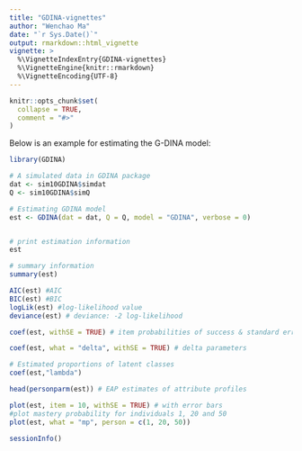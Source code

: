 ```yaml
---
title: "GDINA-vignettes"
author: "Wenchao Ma"
date: "`r Sys.Date()`"
output: rmarkdown::html_vignette
vignette: >
  %\VignetteIndexEntry{GDINA-vignettes}
  %\VignetteEngine{knitr::rmarkdown}
  %\VignetteEncoding{UTF-8}
---
```


```r
knitr::opts_chunk$set(
  collapse = TRUE,
  comment = "#>"
)
```

Below is an example for estimating the G-DINA model:
```r
library(GDINA)

# A simulated data in GDINA package
dat <- sim10GDINA$simdat
Q <- sim10GDINA$simQ

# Estimating GDINA model
est <- GDINA(dat = dat, Q = Q, model = "GDINA", verbose = 0)


# print estimation information
est

# summary information
summary(est)

AIC(est) #AIC
BIC(est) #BIC
logLik(est) #log-likelihood value
deviance(est) # deviance: -2 log-likelihood

coef(est, withSE = TRUE) # item probabilities of success & standard errors

coef(est, what = "delta", withSE = TRUE) # delta parameters

# Estimated proportions of latent classes
coef(est,"lambda")

head(personparm(est)) # EAP estimates of attribute profiles

plot(est, item = 10, withSE = TRUE) # with error bars
#plot mastery probability for individuals 1, 20 and 50
plot(est, what = "mp", person = c(1, 20, 50))

sessionInfo()
```
